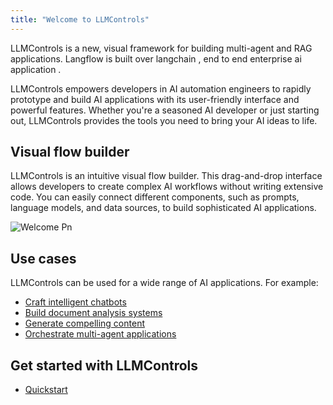 ```yaml
---
title: "Welcome to LLMControls"
---
```


LLMControls is a new, visual framework for building multi-agent and RAG applications. Langflow is built over langchain , end to end enterprise ai application .

LLMControls empowers developers in AI automation engineers  to rapidly prototype and build AI applications with its user-friendly interface and powerful features. Whether you're a seasoned AI developer or just starting out, LLMControls provides the tools you need to bring your AI ideas to life.

## **Visual flow builder**

LLMControls is an intuitive visual flow builder. This drag-and-drop interface allows developers to create complex AI workflows without writing extensive code. You can easily connect different components, such as prompts, language models, and data sources, to build sophisticated AI applications.

![Welcome Pn](/images/welcome.png)

## **Use cases**

LLMControls can be used for a wide range of AI applications. For example:

- [Craft intelligent chatbots](/Templates/Memorychatbot)
- [Build document analysis systems](/Templates/DocumentQA)
- [Generate compelling content](/Templates/Blogwriter)
- [Orchestrate multi-agent applications](/Templates/Simpleagent)

## **Get started with LLMControls**

- [Quickstart](/Getstarted/quickstart)